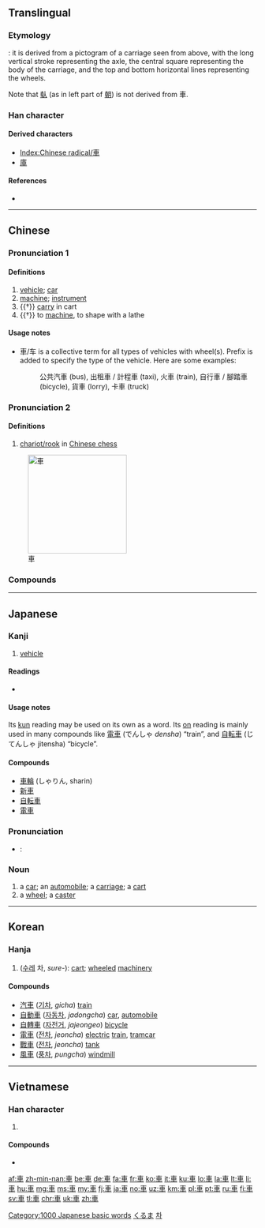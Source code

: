 {{also|车|倝}}
==Translingual==
{{stroke order|type=animate}}

===Etymology===
{{Han etyl}}
{{liushu|i}}: it is derived from a pictogram of a carriage seen from above, with the long vertical stroke representing the axle, the central square representing the body of the carriage, and the top and bottom horizontal lines representing the wheels.

Note that [[倝]] (as in left part of [[朝]]) is not derived from 車.

===Han character===
{{Han char|rn=159|rad=車|as=00|sn=7|four=50006|canj=JWJ}}

====Derived characters====
* [[Index:Chinese radical/車]]
* [[庫]]

====References====
* {{Han ref|kx=1239.010|dkj=38172|dj=1712.340|hdz=53511.010|uh=8ECA|ud=36554|bh=A8AE|bd=43182}}

----

==Chinese==
{{zh-forms|s=车}}

===Pronunciation 1===
{{zh-pron
|m=chē
|c=ce1
|mc=y
|oc=y
|h=pfs=chha
|mn=chhia
|w=1tsho
|ma=y
|cat=n,v
}}

====Definitions====
{{zh-hanzi}}

# [[vehicle]]; [[car]]
# [[machine]]; [[instrument]]
# {{†}} [[carry]] in cart
# {{†}} to [[machine]], to shape with a lathe

====Usage notes====
* 車/车 is a collective term for all types of vehicles with wheel(s). Prefix is added to specify the type of the vehicle. Here are some examples:
*: 公共汽車 (bus), 出租車 / 計程車 (taxi), 火車 (train), 自行車 / 腳踏車 (bicycle), 貨車 (lorry), 卡車 (truck)

===Pronunciation 2===
{{zh-pron
|m=jū
|c=geoi1
|h=pfs=ki
|mn=ki/ku
|w=1jy
|cat=n
}}

====Definitions====
{{zh-hanzi}}

# [[w:Chinese_chess#Chariot.2FRook|chariot/rook]] in [[w:Xiangqi|Chinese chess]]

[[Image:Xiangqi Chariot.png|200px|thumb|right|車]]

===Compounds===
{{der3
|{{zh-l|車把}}
|{{zh-l|車把勢}}
|{{zh-l|車幫}}
|{{zh-l|車廠}}
|{{zh-l|車場}}
|{{zh-l|車床}}
|{{zh-l|車次}}
|{{zh-l|車刀}}
|{{zh-l|車到山前必有路}}
|{{zh-l|車道}}
|{{zh-l|車道溝}}
|{{zh-l|車燈}}
|{{zh-l|車隊}}
|{{zh-l|車份兒}}
|{{zh-l|車夫}}
|{{zh-l|車工}}
|{{zh-l|車公里}}
|{{zh-l|車鉤}}
|{{zh-l|車軲轆}}
|{{zh-l|車軲轆話}}
|{{zh-l|車軲轆會}}
|{{zh-l|車禍}}
|{{zh-l|車技}}
|{{zh-l|車駕}}
|{{zh-l|車間}}
|{{zh-l|車間文學}}
|{{zh-l|車庫}}
|{{zh-l|車筐}}
|{{zh-l|車況}}
|{{zh-l|車老闆}}
|{{zh-l|車輛}}
|{{zh-l|車裂}}
|{{zh-l|車鈴}}
|{{zh-l|車流}}
|{{zh-l|車輪}}
|{{zh-l|車輪}}
|{{zh-l|車輪戰}}
|{{zh-l|車馬費}}
|{{zh-l|車門}}
|{{zh-l|車棚}}
|{{zh-l|車篷}}
|{{zh-l|車皮}}
|{{zh-l|車票}}
|{{zh-l|車前}}
|{{zh-l|車前子}}
|{{zh-l|車錢}}
|{{zh-l|車圈}}
|{{zh-l|車身}}
|{{zh-l|車手}}
|{{zh-l|車水馬龍}}
|{{zh-l|車速}}
|{{zh-l|車胎}}
|{{zh-l|車條}}
|{{zh-l|車頭}}
|{{zh-l|車瓦}}
|{{zh-l|車位}}
|{{zh-l|車廂}}
|{{zh-l|車箱}}
|{{zh-l|車削}}
|{{zh-l|車轅}}
|{{zh-l|車載鬥量}}
|{{zh-l|車閘}}
|{{zh-l|車站}}
|{{zh-l|車照}}
|{{zh-l|車轍}}
|{{zh-l|車軸}}
|{{zh-l|車主}}
|{{zh-l|車資}}
|{{zh-l|車子}}
|{{zh-l|車組}}
|{{zh-l|出租車}}
|{{zh-l|滑板車}}
|{{zh-l|滑行車}}
|{{zh-l|火車}}
|{{zh-l|機車}}
|{{zh-l|開車}}
|{{zh-l|摩托自行車}}
|{{zh-l|汽車}}
|{{zh-l|自行車}}
}}

{{zh-cat|Beginning}}

----

==Japanese==

===Kanji===
{{ja-kanji|grade=1}}

# [[vehicle]]

====Readings====
* {{ja-readings
|goon=[[しゃ]] (sha), [[こ]] (ko) {{qualifier|non-[[w:Jōyō kanji|Jōyō]] reading}}
|kanon=[[しゃ]] (sha), [[きょ]] (kyo) {{qualifier|non-[[w:Jōyō kanji|Jōyō]] reading}}
|kun=[[くるま]] (kuruma)}}

====Usage notes====
Its [[kun#Japanese|kun]] reading may be used on its own as a word. Its [[on#Japanese|on]] reading is mainly used in many compounds like [[電車]] (でんしゃ ''densha'') “train”, and [[自転車]] (じてんしゃ jitensha) “bicycle”.

====Compounds====
* [[車輪]] (しゃりん, sharin)
* [[新車]]
* [[自転車]]
* [[電車]]

===Pronunciation===
* {{ja-Common Accent}}: {{ja-accent-common|heiban|く|るま}}

===Noun===
{{ja-kanjitab|くるま|yomi=k}}
{{ja-noun|くるま|count=台}}

# a [[car]]; an [[automobile]]; a [[carriage]]; a [[cart]]
# a [[wheel]]; a [[caster]]

[[Category:1000 Japanese basic words]]
[[Category:ja:Machines|くるま]]

----

==Korean==

===Hanja===
{{ko-hanja|hangeul=[[차]], [[거]]|eumhun=수레|rv=cha, geo|mr=ch'a, kŏ|y=cha, ke}}

# ([[수레]] 차, ''sure-''): [[cart]]; [[wheel]]ed [[machinery]]

====Compounds====
* [[汽車]] ([[기차]], ''gicha'') [[train]]
* [[自動車]] ([[자동차]], ''jadongcha'') [[car]], [[automobile]]
* [[自轉車]] ([[자전거]], ''jajeongeo'') [[bicycle]]
* [[電車]] ([[전차]], ''jeoncha'') [[electric]] [[train]], [[tramcar]]
* [[戰車]] ([[전차]], ''jeoncha'') [[tank]]
* [[風車]] ([[풍차]], ''pungcha'') [[windmill]]

[[Category:Hanja readings|차]]

----

==Vietnamese==

===Han character===
{{vi-hantu|[[xa]], [[xe]], [[xơ]], [[se]], [[xế]], [[thạch]]}}

# {{defn|lang=vi|sort=車00}}

====Compounds====
* {{l|vi|車踏|tr=xe đạp}}

[[Category:CJKV radicals| ]]

[[af:車]]
[[zh-min-nan:車]]
[[be:車]]
[[de:車]]
[[fa:車]]
[[fr:車]]
[[ko:車]]
[[it:車]]
[[ku:車]]
[[lo:車]]
[[la:車]]
[[lt:車]]
[[li:車]]
[[hu:車]]
[[mg:車]]
[[ms:車]]
[[my:車]]
[[fj:車]]
[[ja:車]]
[[no:車]]
[[uz:車]]
[[km:車]]
[[pl:車]]
[[pt:車]]
[[ru:車]]
[[fi:車]]
[[sv:車]]
[[tl:車]]
[[chr:車]]
[[uk:車]]
[[zh:車]]